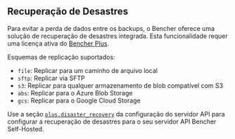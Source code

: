 ## Recuperação de Desastres

Para evitar a perda de dados entre os backups,
o Bencher oferece uma solução de recuperação de desastres integrada.
Esta funcionalidade requer uma licença ativa do [Bencher Plus][pricing].

Esquemas de replicação suportados:

- `file`: Replicar para um caminho de arquivo local
- `sftp`: Replicar via SFTP
- `s3`: Replicar para qualquer armazenamento de blob compatível com S3
- `abs`: Replicar para o Azure Blob Storage
- `gcs`: Replicar para o Google Cloud Storage

Use a seção [`plus.disaster_recovery`][plus disaster recovery] da configuração do servidor API
para configurar a recuperação de desastres para o seu servidor API Bencher Self-Hosted.

[pricing]: /pricing/
[plus disaster recovery]: /pt/docs/reference/server-config/#plusdisaster_recovery